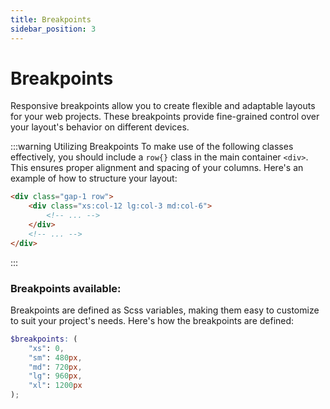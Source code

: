 ```yaml
---
title: Breakpoints
sidebar_position: 3
---
```


# Breakpoints

Responsive breakpoints allow you to create flexible and adaptable layouts for your web projects. These breakpoints provide fine-grained control over your layout's behavior on different devices.

:::warning Utilizing Breakpoints
To make use of the following classes effectively, you should include a `row{}` class in the main container `<div>`. This ensures proper alignment and spacing of your columns. Here's an example of how to structure your layout:

```html
<div class="gap-1 row">
    <div class="xs:col-12 lg:col-3 md:col-6">
        <!-- ... -->
    </div>
    <!-- ... -->
</div>
```
:::

### Breakpoints available:

Breakpoints are defined as Scss variables, making them easy to customize to suit your project's needs. Here's how the breakpoints are defined:

```scss
$breakpoints: (
    "xs": 0,
    "sm": 480px,
    "md": 720px,
    "lg": 960px,
    "xl": 1200px
);
```